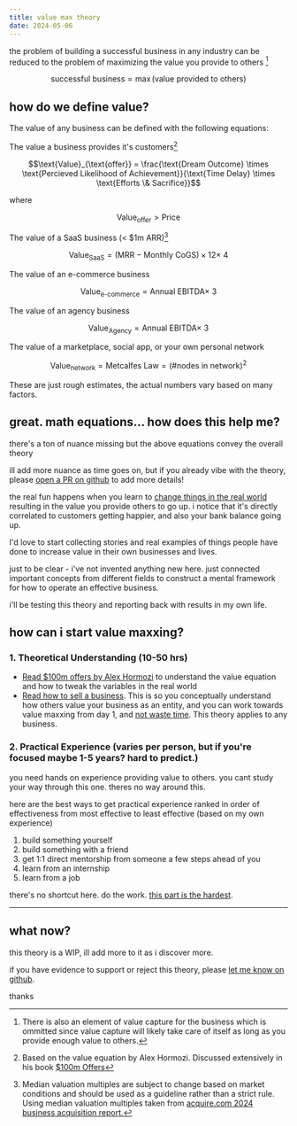 ```yaml
---
title: value max theory
date: 2024-05-06
---
```


the problem of building a successful business in any industry can be reduced to the problem of maximizing the value you provide to others [^1]


```math
\text{successful business} = \max (\text{value provided to others})
```

## how do we define value?

The value of any business can be defined with the following equations:

The value a business provides it's customers[^2]

```math
\text{Value}_{\text{offer}} = \frac{\text{Dream Outcome} \times \text{Percieved Likelihood of Achievement}}{\text{Time Delay} \times \text{Efforts \& Sacrifice}}
```
where
```math
\text{Value}_{\text{offer}} > \text{Price}
```

The value of a SaaS business (< $1m ARR)[^3]
```math
\text{Value}_{\text{SaaS}} = (\text{MRR} - \text{Monthly CoGS}) \times 12 \times ~4
```

The value of an e-commerce business 
```math
\text{Value}_{\text{e-commerce}} = \text{Annual EBITDA} \times ~3
```

The value of an agency business
```math
\text{Value}_{\text{Agency}} = \text{Annual EBITDA} \times ~3
```

The value of a marketplace, social app, or your own personal network
```math
\text{Value}_{\text{network}} = \text{Metcalfes Law} = (\text{\# nodes in network})^2
```

These are just rough estimates, the actual numbers vary based on many factors.

## great. math equations... how does this help me?

there's a ton of nuance missing but the above equations convey the overall theory

ill add more nuance as time goes on, but if you already vibe with the theory, please [open a PR on github](https://github.com/dillionverma/valuemaxtheory.com) to add more details!

the real fun happens when you learn to [change things in the real world](https://twitter.com/dillionverma/status/1786065783463858582) resulting in the value you provide others to go up. i notice that it's directly correlated to customers getting happier, and also your bank balance going up.

I'd love to start collecting stories and real examples of things people have done to increase value in their own businesses and lives.

just to be clear - i've not invented anything new here. just connected important concepts from different fields to construct a mental framework for how to operate an effective business.

i'll be testing this theory and reporting back with results in my own life.

## how can i start value maxxing?

### 1. Theoretical Understanding (10-50 hrs)

- [Read $100m offers by Alex Hormozi](https://www.goodreads.com/en/book/show/58612786) to understand the value equation and how to tweak the variables in the real world
- [Read how to sell a business](https://blog.acquire.com/acquire-biannual-acquisition-multiples-report-2024/). This is so you conceptually understand how others value your business as an entity, and you can work towards value maxxing from day 1, and [not waste time](https://twitter.com/dillionverma/status/1786065783463858582). This theory applies to any business.

### 2. Practical Experience (varies per person, but if you're focused maybe 1-5 years? hard to predict.)

you need hands on experience providing value to others. you cant study your way through this one. theres no way around this.

here are the best ways to get practical experience ranked in order of effectiveness from most effective to least effective (based on my own experience)

1. build something yourself
1. build something with a friend
1. get 1:1 direct mentorship from someone a few steps ahead of you
1. learn from an internship
1. learn from a job

there's no shortcut here. do the work. [this part is the hardest](https://twitter.com/dillionverma/status/1786784385687072895).

---

## what now?

this theory is a WIP, ill add more to it as i discover more.

if you have evidence to support or reject this theory, please [let me know on github](https://github.com/dillionverma/valuemaxtheory.com).

thanks


[^1]: There is also an element of value capture for the business which is ommitted since value capture will likely take care of itself as long as you provide enough value to others.
[^2]: Based on the value equation by Alex Hormozi. Discussed extensively in his book [$100m Offers](https://www.goodreads.com/en/book/show/58612786)
[^3]: Median valuation multiples are subject to change based on market conditions and should be used as a guideline rather than a strict rule. Using median valuation multiples taken from [acquire.com 2024 business acquisition report.](https://blog.acquire.com/acquire-biannual-acquisition-multiples-report-2024/)